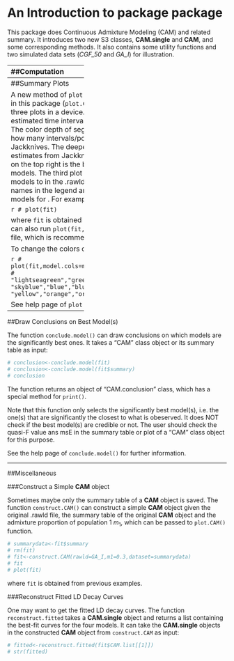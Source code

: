 <!--
%\VignetteEngine{knitr::knitr}
%\VignetteIndexEntry{An Introdunction to **package** package}
-->

An Introduction to **package** package
===============

This package does Continuous Admixture Modeling (CAM) and related summary. It introduces two new S3 classes, **CAM.single** and **CAM**, and some corresponding methods. It also contains some utility functions and two simulated data sets (*CGF_50* and *GA_I*) for illustration.

-----------
##Computation

###Single LD Decay Curve

The function `singleCAM()` does CAM for a single LD decay curve. For example:

```r
# library(package)
# data(CGF_50)
# d<-CGF_50$Distance
# y<-CGF_50$Combined_LD
# fit<-singleCAM(d=d,y=y,m1=0.3,T=70L,isolation=FALSE)
# fit
```

where `d` corresponds to genetic distance and `y` corresponds to an LD decay curve. The admixture proportion for population 1 ($m_1$) is 0.3 for this data set.

Here the class of `fit` is **CAM.single**, and it has its own method for `print()`.

Parallel computation is supported provided that **foreach** package and **doSNOW** package are installed.

See the help page of `singleCAM()` for more examples.

###Multiple LD Decay Curves (.rawld File)

The function `CAM()` does CAM for a .rawld file with multiple LD decay curve. Parallel computation is also supported. For example:

```r
# data(GA_I)
# library(foreach);library(doSNOW)
# fit<-CAM(rawld=GA_I,m1=0.3,T=150L,LD.parallel=TRUE,single.parallel=FALSE)
# fit
```

One can also specify the file path of the .rawld file in argument `rawld=`.

Here the class of `fit` is **CAM**, and it has its own method for `print()` and `plot()`. A **CAM** object has an element named `CAM.list` consisting of the **CAM.single** objects for each LD decay curve.

See help page of `CAM()` for more examples.

------------------------
##Summary Plots

A new method of `plot()` for **CAM** class is introduced in this package (`plot.CAM()`). This function generates three plots in a device. The plot on the top left is the estimated time intervals/points for the four models. The color depth of segments/points corresponds to how many intervals/points covers this part in Jackknives. The deeper the color, the more estimates from Jackknives cover this part. The plot on the top right is the boxplot of msE for the four models. The third plot shows the fitting of four models to \code{Combined_LD} in the .rawld file. The numbers after model names in the legend are quasi-F values of the four models for \code{Combined_LD}. For example:

```r
# plot(fit)
```

where `fit` is obtained in the previous example. One can also run `plot(fit,"GA_I.pdf")` to plot to a .pdf file, which is recommended.

To change the colors of models:

```r
# plot(fit,model.cols=matrix(c("pink","red","pink",
#                              "lightseagreen","green","green",
#                              "skyblue","blue","blue",
#                              "yellow","orange","orange"),ncol=4))
```

See help page of `plot.CAM()` for more details.

----------------------
##Draw Conclusions on Best Model(s)

The function `conclude.model()` can draw conclusions on which models are the significantly best ones. It takes a "CAM" class object or its summary table as input:

```r
# conclusion<-conclude.model(fit)
# conclusion<-conclude.model(fit$summary)
# conclusion
```

The function returns an object of "CAM.conclusion" class, which has a special method for `print()`.

Note that this function only selects the significantly best model(s), i.e. the one(s) that are significantly the closest to what is obeserved. It does NOT check if the best model(s) are credible or not. The user should check the quasi-F value ans msE in the summary table or plot of a "CAM" class object for this purpose.

See the help page of `conclude.model()` for further information.

-----------------
##Miscellaneous

###Construct a Simple **CAM** object

Sometimes maybe only the summary table of a **CAM** object is saved. The function `construct.CAM()` can construct a simple **CAM** object given the original .rawld file, the summary table of the original **CAM** object and the admixture proportion of population 1 $m_1$, which can be passed to `plot.CAM()` function.

```r
# summarydata<-fit$summary
# rm(fit)
# fit<-construct.CAM(rawld=GA_I,m1=0.3,dataset=summarydata)
# fit
# plot(fit)
```

where `fit` is obtained from previous examples.

###Reconstruct Fitted LD Decay Curves

One may want to get the fitted LD decay curves. The function `reconstruct.fitted` takes a **CAM.single** object and returns a list containing the best-fit curves for the four models. It can take the **CAM.single** objects in the constructed **CAM** object from `construct.CAM` as input:

```r
# fitted<-reconstruct.fitted(fit$CAM.list[[1]])
# str(fitted)
```
